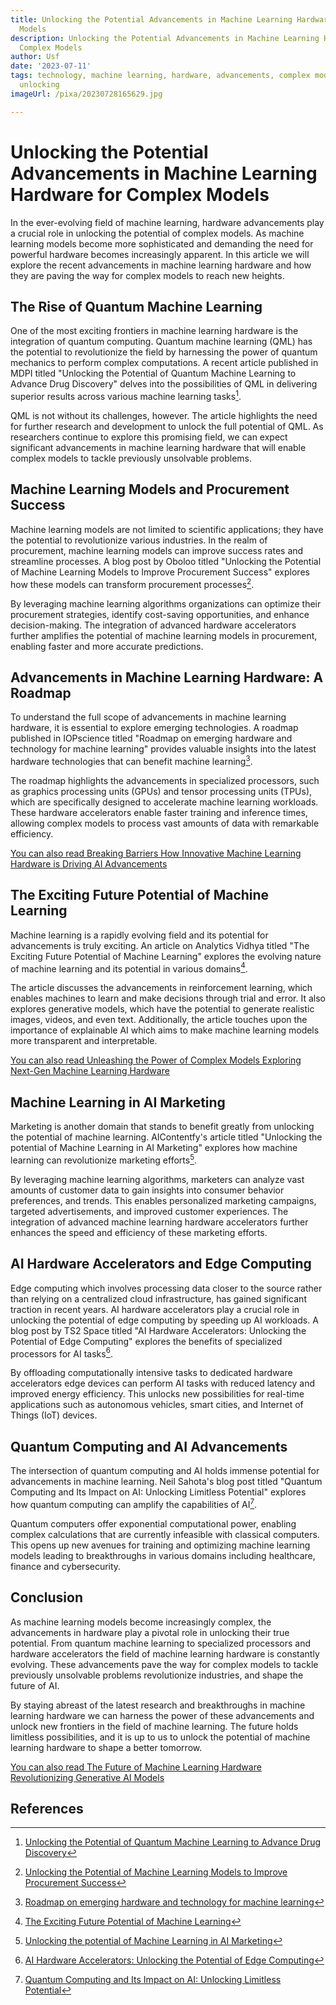 ```yaml
---
title: Unlocking the Potential Advancements in Machine Learning Hardware for Complex
  Models
description: Unlocking the Potential Advancements in Machine Learning Hardware for
  Complex Models
author: Usf
date: '2023-07-11'
tags: technology, machine learning, hardware, advancements, complex models, potential,
  unlocking
imageUrl: /pixa/20230728165629.jpg

---
```

# Unlocking the Potential Advancements in Machine Learning Hardware for Complex Models

In the ever-evolving field of machine learning, hardware advancements play a crucial role in unlocking  the potential of complex models.  As machine learning models  become  more sophisticated and demanding the need for powerful hardware becomes increasingly apparent. In this article we will  explore the recent advancements  in machine learning hardware and how they  are paving the way for  complex models to reach new heights.

## The Rise of Quantum Machine  Learning

One of the most exciting frontiers in machine learning hardware is the integration of quantum computing. Quantum machine learning (QML) has the potential to revolutionize the field by harnessing the power of quantum mechanics to perform complex computations. A recent article published  in MDPI titled "Unlocking the  Potential of Quantum Machine Learning to Advance Drug Discovery" delves into the possibilities of QML in  delivering superior results across various machine  learning  tasks[^1].

QML is not without its  challenges, however. The article highlights  the need for further research and development to unlock the full potential of QML. As researchers continue to explore this promising  field, we can expect significant advancements in machine learning hardware that will enable complex models to tackle previously unsolvable  problems.

## Machine Learning Models and Procurement Success

Machine learning models are not  limited  to scientific applications; they have the potential to  revolutionize various industries. In the realm of procurement,  machine learning models can improve success rates and streamline processes. A blog post by Oboloo  titled  "Unlocking the Potential  of Machine Learning Models to  Improve Procurement Success" explores how these  models can transform procurement processes[^2].

By leveraging machine learning algorithms  organizations can optimize their procurement strategies, identify cost-saving opportunities, and enhance decision-making.  The integration of advanced hardware accelerators further amplifies the potential of  machine learning  models in procurement, enabling faster and more accurate predictions.

## Advancements in Machine  Learning Hardware: A Roadmap

To understand the full scope of advancements in machine  learning hardware, it is essential to explore emerging technologies. A roadmap published in IOPscience titled "Roadmap on emerging hardware and technology for machine  learning" provides valuable insights into the latest hardware technologies  that can benefit machine learning[^3].

The roadmap highlights the advancements in specialized processors, such  as graphics processing units (GPUs) and tensor processing units (TPUs), which are specifically designed to accelerate machine learning workloads. These hardware accelerators enable faster training  and inference  times, allowing complex models  to process vast amounts of data with remarkable  efficiency.

[You  can also read Breaking Barriers How Innovative Machine Learning Hardware is  Driving AI Advancements](Breaking%20Barriers%20How%20Innovative%20Machine%20Learning%20Hardware%20is%20Driving%20AI%20Advancements)


## The Exciting Future Potential of Machine Learning

Machine learning  is a rapidly  evolving field and its potential  for advancements is truly exciting. An article on Analytics Vidhya titled  "The Exciting  Future Potential of Machine Learning" explores the evolving  nature  of machine learning and its potential in various domains[^4].

The article discusses the advancements in reinforcement learning, which enables machines to learn and make decisions through  trial and  error. It  also explores generative  models, which have the potential to generate realistic images, videos, and even text. Additionally,  the article touches upon  the importance of explainable AI  which  aims to make machine learning models more transparent and interpretable.

[You can also read Unleashing the Power of Complex Models Exploring Next-Gen Machine Learning Hardware](Unleashing%20the%20Power%20of%20Complex%20Models%20Exploring%20Next-Gen%20Machine%20Learning%20Hardware)


## Machine Learning in AI  Marketing

Marketing is another domain that  stands to benefit greatly from unlocking the potential of machine learning. AIContentfy's article titled "Unlocking the potential of Machine Learning in  AI Marketing" explores how  machine learning can revolutionize marketing efforts[^5].

By leveraging machine learning algorithms, marketers can analyze vast amounts of customer data to gain insights into consumer behavior preferences, and trends. This enables personalized marketing campaigns, targeted advertisements, and improved customer experiences. The integration  of  advanced machine learning  hardware accelerators further enhances the speed and  efficiency of these marketing efforts.

##  AI Hardware Accelerators and Edge Computing

Edge computing  which involves processing data closer to the source rather than relying on a centralized cloud infrastructure, has gained significant traction in recent years. AI hardware  accelerators play a crucial role in unlocking the potential of edge computing by  speeding up  AI workloads. A blog post by TS2 Space titled "AI Hardware Accelerators: Unlocking the Potential of Edge  Computing" explores the benefits of specialized processors for AI tasks[^6].

By offloading computationally intensive tasks to  dedicated hardware accelerators edge devices can perform AI  tasks with reduced latency and improved energy efficiency. This unlocks new possibilities for real-time applications  such as autonomous vehicles, smart cities, and Internet of Things (IoT) devices.

## Quantum Computing and AI Advancements

The intersection of quantum computing and AI holds immense potential for advancements in machine learning. Neil Sahota's blog post titled "Quantum Computing and Its Impact on  AI:  Unlocking Limitless Potential" explores how quantum  computing can  amplify the  capabilities of AI[^7].

Quantum computers offer exponential computational power,  enabling complex calculations that are currently infeasible with classical computers. This opens up new avenues for training and optimizing machine learning models leading to breakthroughs in various domains including healthcare, finance and cybersecurity.

## Conclusion

As machine learning models become increasingly complex, the advancements in hardware  play a pivotal role in unlocking their true potential. From quantum machine  learning to specialized processors and hardware accelerators the field of machine  learning hardware  is  constantly evolving. These advancements pave the way for complex models to tackle previously unsolvable problems revolutionize industries, and  shape the future of AI.

By  staying abreast of the  latest research and breakthroughs in machine learning hardware we can harness the power of these advancements  and  unlock new frontiers in the field of machine learning. The future  holds limitless possibilities, and  it is up to  us to unlock the potential of machine learning hardware to shape a  better  tomorrow.

[You can also read The Future of Machine Learning  Hardware Revolutionizing Generative AI Models](The%20Future%20of%20Machine%20Learning%20Hardware%20Revolutionizing%20Generative%20AI%20Models)


## References

[^1]: [Unlocking the Potential of Quantum Machine Learning to Advance Drug  Discovery](https://www.mdpi.com/2079-9292/12/11/2402)
[^2]: [Unlocking the  Potential of Machine Learning Models to Improve  Procurement Success](https://oboloo.com/blog/unlocking-the-potential-of-machine-learning-models-to-improve-procurement-success/)
[^3]:  [Roadmap on  emerging hardware and technology for machine learning](https://iopscience.iop.org/article/10.1088/1361-6528/aba70f)
[^4]: [The Exciting Future Potential of Machine Learning](https://www.analyticsvidhya.com/blog/2021/02/the-exciting-future-potential-of-machine-learning/)
[^5]: [Unlocking the potential of Machine Learning in AI Marketing](https://aicontentfy.com/en/blog/unlocking-potential-of-machine-learning-in-ai-marketing)
[^6]: [AI Hardware Accelerators: Unlocking the Potential of Edge Computing](https://ts2.space/en/ai-hardware-accelerators-unlocking-the-potential-of-edge-computing/)
[^7]: [Quantum Computing and Its Impact on AI: Unlocking Limitless Potential](https://www.neilsahota.com/quantum-computing-and-its-impact-on-ai-unlocking-limitless-potential/)